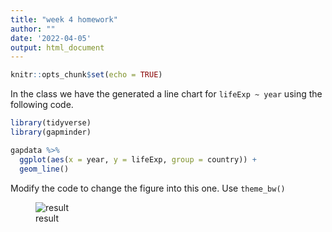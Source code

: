 ```yaml
---
title: "week 4 homework"
author: ""
date: '2022-04-05'
output: html_document
---
```


```r
knitr::opts_chunk$set(echo = TRUE)
```

In the class we have the generated a line chart for `lifeExp ~ year` using the following code. 

```r
library(tidyverse)
library(gapminder)

gapdata %>% 
  ggplot(aes(x = year, y = lifeExp, group = country)) +
  geom_line()
```

Modify the code to change the figure into this one. Use `theme_bw()`

![result](fig.png)

